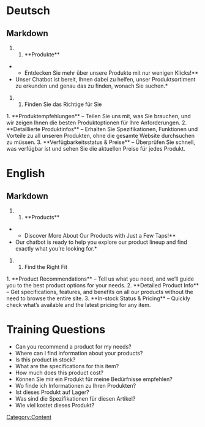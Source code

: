 [[Category:Content]]

= Deutsch =
== Markdown ==
<markdown>
### **Produkte**
**Entdecken Sie mehr über unsere Produkte mit nur wenigen Klicks!**
*Unser Chatbot ist bereit, Ihnen dabei zu helfen, unser Produktsortiment zu erkunden und genau das zu finden, wonach Sie suchen.*

#### Finden Sie das Richtige für Sie
1. **Produktempfehlungen** – Teilen Sie uns mit, was Sie brauchen, und wir zeigen Ihnen die besten Produktoptionen für Ihre Anforderungen.
2. **Detaillierte Produktinfos** – Erhalten Sie Spezifikationen, Funktionen und Vorteile zu all unseren Produkten, ohne die gesamte Website durchsuchen zu müssen.
3. **Verfügbarkeitsstatus & Preise** – Überprüfen Sie schnell, was verfügbar ist und sehen Sie die aktuellen Preise für jedes Produkt.
</markdown>

= English =
== Markdown ==
<markdown>
### **Products**
**Discover More About Our Products with Just a Few Taps!**
*Our chatbot is ready to help you explore our product lineup and find exactly what you’re looking for.*

#### Find the Right Fit
1. **Product Recommendations** – Tell us what you need, and we’ll guide you to the best product options for your needs.
2. **Detailed Product Info** – Get specifications, features, and benefits on all our products without the need to browse the entire site.
3. **In-stock Status & Pricing** – Quickly check what’s available and the latest pricing for any item.
</markdown>


= Training Questions = 

* Can you recommend a product for my needs?
* Where can I find information about your products?
* Is this product in stock?
* What are the specifications for this item?
* How much does this product cost?
* Können Sie mir ein Produkt für meine Bedürfnisse empfehlen?
* Wo finde ich Informationen zu Ihren Produkten?
* Ist dieses Produkt auf Lager?
* Was sind die Spezifikationen für diesen Artikel?
* Wie viel kostet dieses Produkt?